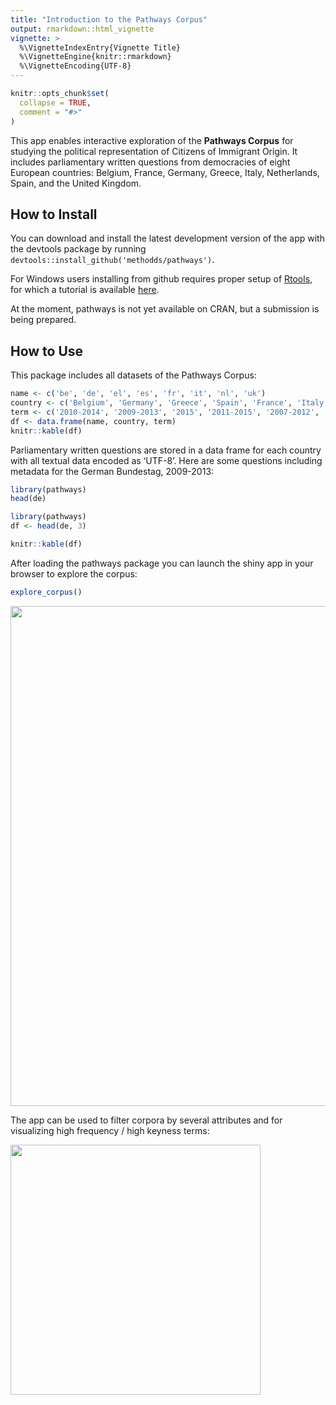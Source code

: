 ```yaml
---
title: "Introduction to the Pathways Corpus"
output: rmarkdown::html_vignette
vignette: >
  %\VignetteIndexEntry{Vignette Title}
  %\VignetteEngine{knitr::rmarkdown}
  %\VignetteEncoding{UTF-8}
---
```


```r
knitr::opts_chunk$set(
  collapse = TRUE,
  comment = "#>"
)
```




This app enables interactive exploration of the **Pathways Corpus** for studying the political representation of Citizens of Immigrant Origin. It includes parliamentary written questions from democracies of eight European countries: Belgium, France, Germany, Greece, Italy, Netherlands, Spain, and the United Kingdom.

## How to Install

You can download and install the latest development version of the app with the devtools package by running ``devtools::install_github('methodds/pathways')``.    

For Windows users installing from github requires proper setup of [Rtools](https://cran.r-project.org/bin/windows/Rtools/), for which a tutorial is available [here](https://github.com/stan-dev/rstan/wiki/Install-Rtools-for-Windows).

At the moment, pathways is not yet available on CRAN, but a submission is being prepared.

## How to Use


This package includes all datasets of the Pathways Corpus:

```r
name <- c('be', 'de', 'el', 'es', 'fr', 'it', 'nl', 'uk')
country <- c('Belgium', 'Germany', 'Greece', 'Spain', 'France', 'Italy', 'Netherlands', 'United Kingdom')
term <- c('2010-2014', '2009-2013', '2015', '2011-2015', '2007-2012', '2008-2013', '2010-2012', '2010-2015')
df <- data.frame(name, country, term)
knitr::kable(df)
```

Parliamentary written questions are stored in a data frame for each country with all textual data encoded as 'UTF-8'. Here are some questions including metadata for the German Bundestag, 2009-2013:

```r
library(pathways)
head(de)
```
```r
library(pathways)
df <- head(de, 3)
```


```r

knitr::kable(df)
```


After loading the pathways package you can launch the shiny app in your browser to explore the corpus:

```r
explore_corpus()
```

<img src="../man/figures/app_interface.png" width="800">

The app can be used to filter corpora by several attributes and for visualizing high frequency / high keyness terms:

<img src="../man/figures/app_keyness.png" width="400">
